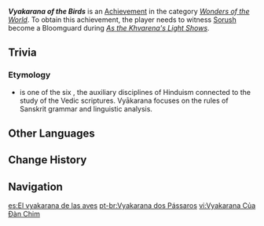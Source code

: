 {{Achievement Infobox
|id           = 81319
|order id     = 1306
|category     = Wonders of the World
|description  = Sorush has obtained the Twin-Horned Chaplet with Zurvan as her witness...
|requirements = Earned during ''[[As the Khvarena's Light Shows]]''.
|primogems    = 5
|type         = Quest
|quest        = Khvarena of Good and Evil
|hidden       = 1
}}
'''''Vyakarana of the Birds''''' is an [[Achievement]] in the category ''[[Wonders of the World]]''. To obtain this achievement, the player needs to witness [[Sorush]] become a Bloomguard during ''[[As the Khvarena's Light Shows]]''.
==Trivia==
===Etymology===
*{{Lang|{{w|Vyākaraṇa}}|sa=व्याकरण}} is one of the six {{w|Vedangas}}, the auxiliary disciplines of Hinduism connected to the study of the Vedic scriptures. Vyākarana focuses on the rules of Sanskrit grammar and linguistic analysis.
==Other Languages==
{{Other Languages
|en       = Vyakarana of the Birds
|zhs      = 群鸟的授记
|zhs_rm   = Qúnniǎo de Shòujì
|zht      = 群鳥的授記
|zht_rm   = Qúnniǎo de Shòujì
|zh_tl    = {{w|Vyakarana}} of the Birds
|ja       = 百鳥の授記
|ja_rm    = Hyakuchou no Juki
|ja_tl    = Vyakarana of Many Birds
|ko       = 새들의 회의
|ko_rm    = Saedeul-ui Hoeui
|ko_tl    = Vyakarana of the Birds
|es       = El vyakarana de las aves
|es_tl    = The Vyakarana of the Birds
|fr       = Vyakarana des oiseaux
|fr_tl    = Vyakarana of the Birds
|ru       = Вьякарана птиц
|ru_tl    = Vyakarana of the Birds
|th       = ไวยากรณ์ของเหล่าวิหค
|th_rm    = 
|th_tl    = 
|vi       = Vyakarana Của Đàn Chim
|vi_tl    = 
|de       = Vyakarana der Vögel
|de_tl    = Vyakarana of Birds
|id       = Vyakarana Burung-Burung
|id_tl    = Vyakarana of the Birds
|pt       = Vyakarana dos Pássaros
|pt_tl    = 
|tr       = Kuşların Vyakarana'sı
|tr_tl    = Vyakarana of the Birds
|it       = Vyakarana degli uccelli
|it_tl    = 
}}

==Change History==
{{Change History|3.6}}
<!--
==References==
{{Reflist}}
-->
==Navigation==
{{Achievement Navbox}}

[[es:El vyakarana de las aves]]
[[pt-br:Vyakarana dos Pássaros]]
[[vi:Vyakarana Của Đàn Chim]]